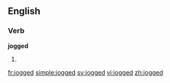 ==English==

===Verb===
'''jogged'''

# {{past of|jog}}

[[fr:jogged]]
[[simple:jogged]]
[[sv:jogged]]
[[vi:jogged]]
[[zh:jogged]]